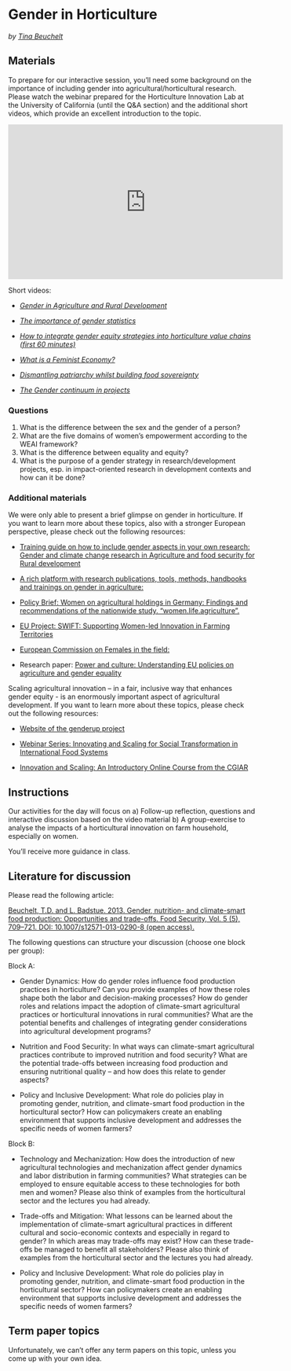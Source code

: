 # Gender in Horticulture {#gender}
*by [Tina Beuchelt](https://www.uni-bonn.de/en/research-and-teaching/research-profile/transdisciplinary-research-areas/tra-6-sustainable-futures/members-directory/tina-beuchelt)*

## Materials {#labor_gender_materials}

To prepare for our interactive session, you’ll need some background on the importance of including gender into agricultural/horticultural research. Please watch the webinar prepared for the Horticulture Innovation Lab at the University of California (until the Q&A section) and the additional short videos, which provide an excellent introduction to the topic. 

<iframe width="560" height="315" src="https://www.youtube.com/embed/JBwVCmJKmhA" frameborder="0" allowfullscreen></iframe>

Short videos:

* [*Gender in Agriculture and Rural Development*](https://www.youtube.com/watch?v=Et2gHFzKCNk) 

* [*The importance of gender statistics*](https://www.youtube.com/watch?v=utQD-MhOUoU)

* [*How to integrate gender equity strategies into horticulture value chains (first 60 minutes)*](https://www.youtube.com/watch?v=JBwVCmJKmhA&t=226s)

* [*What is a Feminist Economy?*](https://www.youtube.com/watch?v=8HKDi95WeUE)

* [*Dismantling patriarchy whilst building food sovereignty*](https://www.youtube.com/watch?v=jYFB7l-gx8k)

* [*The Gender continuum in projects*](https://www.youtube.com/watch?v=IZFlSr4SdBY)


### Questions

1.	What is the difference between the sex and the gender of a person?
2.	What are the five domains of women’s empowerment according to the WEAI framework?
3.	What is the difference between equality and equity?
4.	What is the purpose of a gender strategy in research/development projects, esp. in impact-oriented research in development contexts and how can it be done?


### Additional materials {#labor_gender_additional}

We were only able to present a brief glimpse on gender in horticulture. If you want to learn more about these topics, also with a stronger European perspective, please check out the following resources:

* [Training guide on how to include gender aspects in your own research: Gender and climate change research in Agriculture and food security for Rural development](https://www.fao.org/4/md280e/md280e.pdf)

* [A rich platform with research publications, tools, methods, handbooks and trainings on gender in agriculture:](https://gender.cgiar.org/)

* [Policy Brief: Women on agricultural holdings in Germany: Findings and recommendations of the nationwide study. “women.life.agriculture”.](https://www.bmel.de/SharedDocs/Downloads/EN/_Rural-Regions/women-life-agriculture-policy-brief.pdf?__blob=publicationFile&v=5)

* [EU Project: SWIFT: Supporting Women-led Innovation in Farming Territories](https://swiftproject.eu/innovation-hubs/)

* [European Commission on  Females in the field:](https://agriculture.ec.europa.eu/news/females-field-2021-03-08_en)

* Research paper: [Power and culture: Understanding EU policies on agriculture and gender equality](https://onlinelibrary.wiley.com/doi/full/10.1111/soru.12475)

Scaling agricultural innovation – in a fair, inclusive way that enhances gender equity - is an enormously important aspect of agricultural development. If you want to learn more about these topics, please check out the following resources:

* [Website of the genderup project](https://genderup.ucdavis.edu)

* [Webinar Series: Innovating and Scaling for Social Transformation in International Food Systems](https://horticulture.ucdavis.edu/event/webinar-series-innovating-and-scaling-social-transformation-international-food-systems)

* [Innovation and Scaling: An Introductory Online Course from the CGIAR](https://www.cgiar.org/news-events/news/innovation-and-scaling-an-introductory-online-course/)


## Instructions

Our activities for the day will focus on 
a)	Follow-up reflection, questions and interactive discussion based on the video material
b)	A group-exercise to analyse the impacts of a horticultural innovation on farm household, especially on women. 

You’ll receive more guidance in class.



## Literature for discussion {#labor_gender_literature}

Please read the following article:

[Beuchelt, T.D. and L. Badstue. 2013. Gender, nutrition- and climate-smart food production: Opportunities and trade-offs. Food Security, Vol. 5 (5), 709–721. DOI: 10.1007/s12571-013-0290-8 (open access).]( https://link.springer.com/article/10.1007/s12571-013-0290-8)


The following questions can structure your discussion (choose one block per group):

Block A:

*	Gender Dynamics: How do gender roles influence food production practices in horticulture? Can you provide examples of how these roles shape both the labor and decision-making processes? How do gender roles and relations impact the adoption of climate-smart agricultural practices or horticultural innovations in rural communities? What are the potential benefits and challenges of integrating gender considerations into agricultural development programs?

* Nutrition and Food Security: In what ways can climate-smart agricultural practices contribute to improved nutrition and food security? What are the potential trade-offs between increasing food production and ensuring nutritional quality – and how does this relate to gender aspects?

* Policy and Inclusive Development: What role do policies play in promoting gender, nutrition, and climate-smart food production in the horticultural sector? How can policymakers create an enabling environment that supports inclusive development and addresses the specific needs of women farmers?

Block B:

* Technology and Mechanization: How does the introduction of new agricultural technologies and mechanization affect gender dynamics and labor distribution in farming communities? What strategies can be employed to ensure equitable access to these technologies for both men and women? Please also think of examples from the horticultural sector and the lectures you had already.

* Trade-offs and Mitigation: What lessons can be learned about the implementation of climate-smart agricultural practices in different cultural and socio-economic contexts and especially in regard to gender? In which areas may trade-offs may exist? How can these trade-offs be managed to benefit all stakeholders? Please also think of examples from the horticultural sector and the lectures you had already.

* Policy and Inclusive Development: What role do policies play in promoting gender, nutrition, and climate-smart food production in the horticultural sector? How can policymakers create an enabling environment that supports inclusive development and addresses the specific needs of women farmers?

## Term paper topics {#labor_gender_term_papers}

Unfortunately, we can't offer any term papers on this topic, unless you come up with your own idea.

